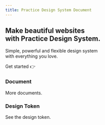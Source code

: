 ```yaml
---
title: Practice Design System Document
---
```



<div>
  <section className={cn('max-w-7xl mx-auto px-6')}>
    <h1
      className={cn(
        'font-bold text-4xl mt-14 leading-tight',
        'lg:text-6xl',
        'text-transparent bg-clip-text bg-gradient-to-r from-black to-gray-500'
      )}
    >
      Make beautiful websites <br className="sm:block hidden" />
      with Practice Design System.
    </h1>
    <p className={cn('mt-6 text-lg', 'lg:text-xl')}>
      Simple, powerful and flexible design system <br className="sm:block hidden" />
      with everything you love.
    </p>
    <p className="mt-6">
      <Link
        className={cn(
          'inline-flex items-center justify-center rounded-full shadow-sm select-none px-6 py-3 transition-all',
          'font-bold text-lg',
          'text-white bg-blue-500',
          'hover:shadow-lg hover:brightness-105'
        )}
        href="/docs"
      >
        Get started <span>👉</span>
      </Link>
    </p>
  </section>
  <section className="max-w-7xl mx-auto px-6 mt-24 pt-12 pb-24 bg-gray-100 border-b border-b-gray-200">
    <div className="grid grid-cols-1 gap-8 md:grid-cols-2">
      <Feature index={0} href="/docs">
        <h3 className="text-lg font-bold">Document</h3>
        <p>More documents.</p>
      </Feature>
      <Feature index={1} href="/docs">
        <h3 className="text-lg font-bold">Design Token</h3>
        <p>See the design token.</p>
      </Feature>
    </div>
  </section>
</div>
